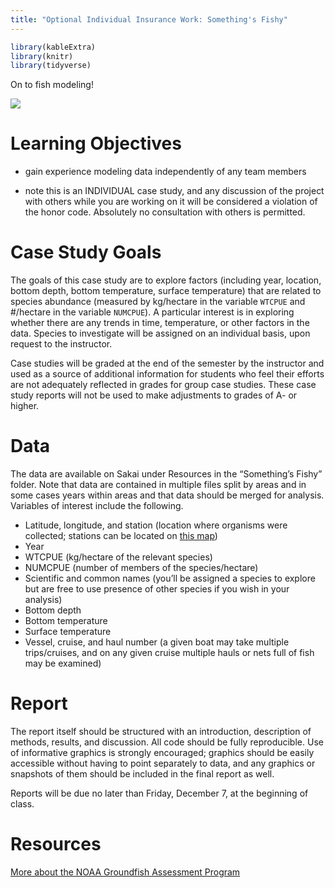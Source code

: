 ```yaml
---
title: "Optional Individual Insurance Work: Something's Fishy"
---
```


```r
library(kableExtra)
library(knitr)
library(tidyverse)
```
On to fish modeling!

![](decks/figures/spongebob.jpg)  


# Learning Objectives

- gain experience modeling data independently of any team members

- note this is an INDIVIDUAL case study, and any discussion of the project with others while you are working on it will be considered a violation of the honor code. Absolutely no consultation with others is permitted.

# Case Study Goals

The goals of this case study are to explore factors (including year, location, bottom depth, bottom temperature, surface temperature) that are related to species abundance (measured by kg/hectare in the variable `WTCPUE` and \#/hectare in the variable `NUMCPUE`). A particular interest is in exploring whether there are any trends in time, temperature, or other factors in the data. Species to investigate will be assigned on an individual basis, upon request to the instructor.


Case studies will be graded at the end of the semester by the instructor and used as a source of additional information for students who feel their efforts are not adequately reflected in grades for group case studies. These case study reports will not be used to make adjustments to grades of A- or higher.

# Data

The data are available on Sakai under Resources in the "Something's Fishy" folder. Note that data are contained in multiple files split by areas and in some cases years within areas and that data should be merged for analysis. Variables of interest include the following. 

- Latitude, longitude, and station (location where organisms were collected; stations can be located on [this map](http://www.afsc.noaa.gov/RACE/groundfish/survey_data/default.htm))
- Year 
- WTCPUE (kg/hectare of the relevant species)
- NUMCPUE (number of members of the species/hectare)
- Scientific and common names (you'll be assigned a species to explore but are free to use presence of other species if you wish in your analysis)
- Bottom depth
- Bottom temperature
- Surface temperature
- Vessel, cruise, and haul number (a given boat may take multiple trips/cruises, and on any given cruise multiple hauls or nets full of fish may be examined)

# Report

The report itself should be structured with an introduction, description of methods, results, and discussion. All code should be fully reproducible. Use of informative graphics is strongly encouraged; graphics should be easily accessible without having to point separately to data, and any graphics or snapshots of them should be included in the final report as well.

Reports will be due no later than Friday, December 7, at the beginning of class.



# Resources

[More about the NOAA Groundfish Assessment Program](http://www.afsc.noaa.gov/RACE/groundfish/survey_data/default.htm)


